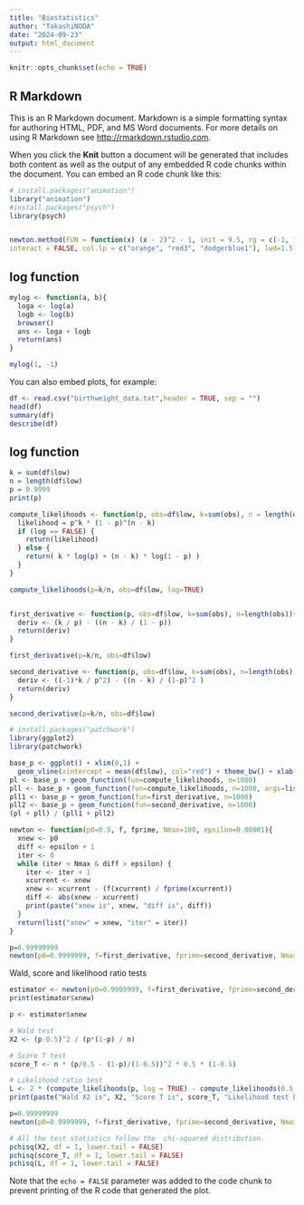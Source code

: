 ```yaml
---
title: "Biostatistics"
author: "TakashiNODA"
date: "2024-09-23"
output: html_document
---
```


```r
knitr::opts_chunk$set(echo = TRUE)
```

## R Markdown

This is an R Markdown document. Markdown is a simple formatting syntax for authoring HTML, PDF, and MS Word documents. For more details on using R Markdown see <http://rmarkdown.rstudio.com>.

When you click the **Knit** button a document will be generated that includes both content as well as the output of any embedded R code chunks within the document. You can embed an R code chunk like this:

```r
# install.packages("animation")
library("animation")
#install.packages("psych")
library(psych)


newton.method(FUN = function(x) (x - 2)^2 - 1, init = 9.5, rg = c(-1, 10), tol = 0.001,
interact = FALSE, col.lp = c("orange", "red3", "dodgerblue1"), lwd=1.5)
```

## log function

```r
mylog <- function(a, b){
  loga <- log(a)
  logb <- log(b)
  browser()
  ans <- loga + logb
  return(ans)
}

mylog(1, -1)

```
You can also embed plots, for example:

```r
df <- read.csv("birthweight_data.txt",header = TRUE, sep = "")
head(df)
summary(df)
describe(df)

```

## log function

```r

k = sum(df$low)
n = length(df$low)
p = 0.9999
print(p)

compute_likelihoods <- function(p, obs=df$low, k=sum(obs), n = length(obs), log=FALSE){
  likelihood = p^k * (1 - p)^(n - k)
  if (log == FALSE) {
    return(likelihood)
  } else {
    return( k * log(p) + (n - k) * log(1 - p) )
  }
}

compute_likelihoods(p=k/n, obs=df$low, log=TRUE)


first_derivative <- function(p, obs=df$low, k=sum(obs), n=length(obs)){
  deriv <- (k / p) - ((n - k) / (1 - p))
  return(deriv)
}

first_derivative(p=k/n, obs=df$low)

second_derivative <- function(p, obs=df$low, k=sum(obs), n=length(obs)){
  deriv <- ((-1)*k / p^2) - ((n - k) / (1-p)^2 )
  return(deriv)
}

second_derivative(p=k/n, obs=df$low)

```


```r
# install.packages("patchwork")
library(ggplot2)
library(patchwork)

base_p <- ggplot() + xlim(0,1) +
  geom_vline(xintercept = mean(df$low), col="red") + theme_bw() + xlab("p")
pl <- base_p + geom_function(fun=compute_likelihoods, n=1000)
pll <- base_p + geom_function(fun=compute_likelihoods, n=1000, args=list(log=TRUE))
pll1 <- base_p + geom_function(fun=first_derivative, n=1000)
pll2 <- base_p + geom_function(fun=second_derivative, n=1000)
(pl + pll) / (pll1 + pll2)

```
```r

newton <- function(p0=0.5, f, fprime, Nmax=100, epsilon=0.00001){
  xnew <- p0
  diff <- epsilon + 1
  iter <- 0
  while (iter < Nmax & diff > epsilon) {
    iter <- iter + 1
    xcurrent <- xnew
    xnew <- xcurrent - (f(xcurrent) / fprime(xcurrent))
    diff <- abs(xnew - xcurrent)
    print(paste("xnew is", xnew, "diff is", diff))
  }
  return(list("xnew" = xnew, "iter" = iter))
}

p=0.99999999
newton(p0=0.9999999, f=first_derivative, fprime=second_derivative, Nmax=100, epsilon=1e-10)

```
Wald, score and likelihood ratio tests

```r

estimator <- newton(p0=0.9999999, f=first_derivative, fprime=second_derivative, Nmax=100, epsilon=1e-10)
print(estimator$xnew)

p <- estimator$xnew

# Wald test
X2 <- (p-0.5)^2 / (p*(1-p) / n) 

# Score T test
score_T <- n * (p/0.5 - (1-p)/(1-0.5))^2 * 0.5 * (1-0.5)

# Likelihood ratio test
L <- 2 * (compute_likelihoods(p, log = TRUE) - compute_likelihoods(0.5, log = TRUE))
print(paste("Wald X2 is", X2, "Score T is", score_T, "Likelihood test L is", L))

p=0.99999999
newton(p0=0.9999999, f=first_derivative, fprime=second_derivative, Nmax=100, epsilon=1e-10)

# All the test statistics follow the  chi-squared distribution.
pchisq(X2, df = 1, lower.tail = FALSE)
pchisq(score_T, df = 1, lower.tail = FALSE)
pchisq(L, df = 1, lower.tail = FALSE)

```
Note that the `echo = FALSE` parameter was added to the code chunk to prevent printing of the R code that generated the plot.
